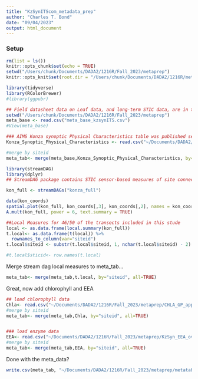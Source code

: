```yaml
---
title: "KzSynITScom_metadata_prep"
author: "Charles T. Bond"
date: "09/04/2023"
output: html_document
---
```

### Setup
```r
rm(list = ls())
knitr::opts_chunk$set(echo = TRUE)
setwd("/Users/chunk/Documents/DADA2/1216R/Fall_2023/metaprep")
knitr::opts_knit$set(root.dir = "/Users/chunk/Documents/DADA2/1216R/metaprep")
```

```r
library(tidyverse)
library(RColorBrewer)
#library(ggpubr)
```

```r
## Field datasheet data on Leaf data, and long-term STIC data, are in the following table 'meta_base'
setwd("/Users/chunk/Documents/DADA2/1216R/Fall_2023/metaprep")
meta_base <- read.csv("meta_base_kzsynITS.csv")
#View(meta_base)

### AIMS Konza synoptic Physical Characteristics table was published seperately
Konza_Synoptic_Physical_Characteristics <- read.csv("~/Documents/DADA2/1216R/Fall_2023/metaprep/Konza_Synoptic_Physical_Characteristics.csv")

#merge by siteid
meta_tab<- merge(meta_base,Konza_Synoptic_Physical_Characteristics, by="siteid", all=TRUE)
```

```r
library(streamDAG)
library(dplyr)
## StreamDAG package contains STIC sensor-based measures of site connectivity across

kon_full <- streamDAGs("konza_full")

data(kon_coords)
spatial.plot(kon_full, kon_coords[,3], kon_coords[,2], names = kon_coords[,1])
A.mult(kon_full, power = 6, text.summary = TRUE)

##Local Measures for 46/50 of the transects included in this stude
local <- as.data.frame(local.summary(kon_full))
t.local<- as.data.frame(t(local)) %>%
  rownames_to_column(var="siteid")
t.local$siteid <- substr(t.local$siteid, 1, nchar(t.local$siteid) - 2)

#t.local$sticid<- row.names(t.local)
```

Merge stream dag local measures to meta_tab...
```r
meta_tab<- merge(meta_tab,t.local, by="siteid", all=TRUE)

```

Great, now add chlorophyll and EEA 
```r
## load chlorophyll data
Chla<- read.csv("~/Documents/DADA2/1216R/Fall_2023/metaprep/CHLA_GP_approach3_20210605_20210607.V1.0.csv")
#merge by siteid
meta_tab<- merge(meta_tab,Chla, by="siteid", all=TRUE)


### load enzyme data
EEA<- read.csv("~/Documents/DADA2/1216R/Fall_2023/metaprep/KzSyn_EEA_overall_7_7_23.csv")
#merge by siteid
meta_tab<- merge(meta_tab,EEA, by="siteid", all=TRUE)
```

Done with the meta_data?
```r

write.csv(meta_tab, "~/Documents/DADA2/1216R/Fall_2023/metaprep/metatab.csv")

```
